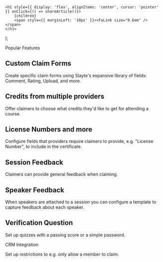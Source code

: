 

    <h1 style={{ display: 'flex', alignItems: 'center', cursor: 'pointer' }} onClick={() => shareArticle()}>
        {children} 
        <span style={{ marginLeft: '10px' }}><FaLink size="0.6em" /></span>
    </h1>
);

<ToastContainer />

<ClickableTitle>Popular Features</ClickableTitle>














## Custom Claim Forms


Create specific claim forms using Slayte's expansive library of fields: Comment, Rating, Upload, and more.

















## Credits from multiple providers


Offer claimers to choose what credits they'd like to get for attending a course.

















## License Numbers and more


Configure fields that providers require claimers to provide, e.g. "License Number", to include in the certificate.





















## Session Feedback


Claimers can provide general feedback when claiming.

















## Speaker Feedback


When speakers are attached to a session you can configure a template to capture feedback about each speaker.

















## Verification Question


Set up quizzes with a passing score or a simple password.
























CRM Integration  


Set up restrictions to e.g. only allow a member to claim.













